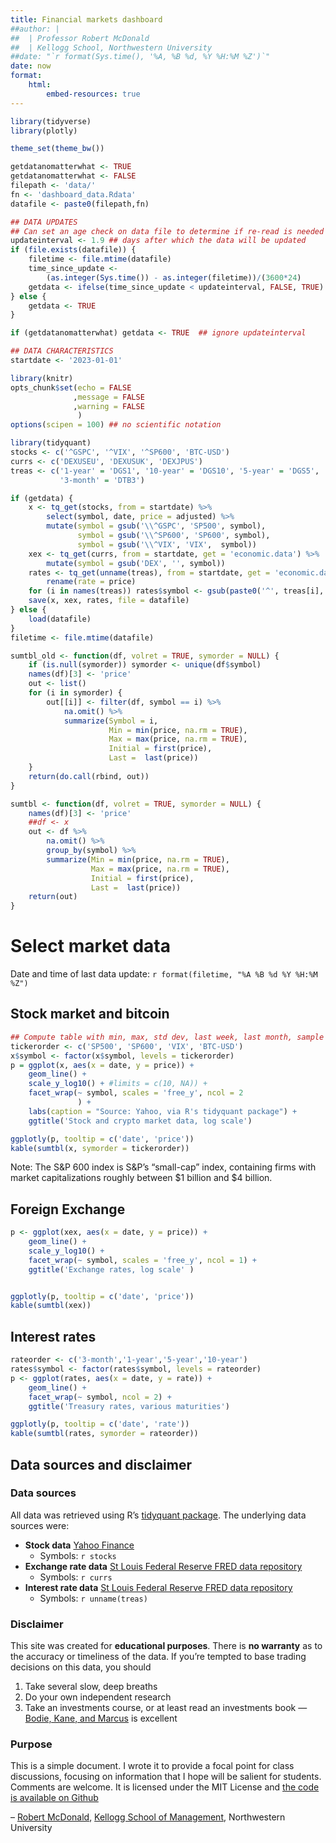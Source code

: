 ```yaml
---
title: Financial markets dashboard
##author: |
##  | Professor Robert McDonald
##  | Kellogg School, Northwestern University
##date: "`r format(Sys.time(), '%A, %B %d, %Y %H:%M %Z')`"
date: now
format: 
    html:
        embed-resources: true
---
```



```r
library(tidyverse)
library(plotly)

theme_set(theme_bw())

getdatanomatterwhat <- TRUE
getdatanomatterwhat <- FALSE
filepath <- 'data/'
fn <- 'dashboard_data.Rdata'
datafile <- paste0(filepath,fn)

## DATA UPDATES
## Can set an age check on data file to determine if re-read is needed
updateinterval <- 1.9 ## days after which the data will be updated
if (file.exists(datafile)) {
    filetime <- file.mtime(datafile)
    time_since_update <-
        (as.integer(Sys.time()) - as.integer(filetime))/(3600*24)
    getdata <- ifelse(time_since_update < updateinterval, FALSE, TRUE)
} else {
    getdata <- TRUE
}

if (getdatanomatterwhat) getdata <- TRUE  ## ignore updateinterval

## DATA CHARACTERISTICS
startdate <- '2023-01-01'

library(knitr)
opts_chunk$set(echo = FALSE
              ,message = FALSE
              ,warning = FALSE
               )
options(scipen = 100) ## no scientific notation
```

```r
library(tidyquant)
stocks <- c('^GSPC', '^VIX', '^SP600', 'BTC-USD')
currs <- c('DEXUSEU', 'DEXUSUK', 'DEXJPUS')
treas <- c('1-year' = 'DGS1', '10-year' = 'DGS10', '5-year' = 'DGS5',
           '3-month' = 'DTB3')

if (getdata) {
    x <- tq_get(stocks, from = startdate) %>%
        select(symbol, date, price = adjusted) %>%
        mutate(symbol = gsub('\\^GSPC', 'SP500', symbol),
               symbol = gsub('\\^SP600', 'SP600', symbol),
               symbol = gsub('\\^VIX', 'VIX',  symbol))
    xex <- tq_get(currs, from = startdate, get = 'economic.data') %>%
        mutate(symbol = gsub('DEX', '', symbol))
    rates <- tq_get(unname(treas), from = startdate, get = 'economic.data' ) %>%
        rename(rate = price)
    for (i in names(treas)) rates$symbol <- gsub(paste0('^', treas[i], '$'), i,  rates$symbol)
    save(x, xex, rates, file = datafile)
} else {
    load(datafile)
}
filetime <- file.mtime(datafile)
```

```r
sumtbl_old <- function(df, volret = TRUE, symorder = NULL) {
    if (is.null(symorder)) symorder <- unique(df$symbol)
    names(df)[3] <- 'price'
    out <- list()
    for (i in symorder) {
        out[[i]] <- filter(df, symbol == i) %>%
            na.omit() %>% 
            summarize(Symbol = i,
                      Min = min(price, na.rm = TRUE),
                      Max = max(price, na.rm = TRUE),
                      Initial = first(price),
                      Last =  last(price))
    }
    return(do.call(rbind, out))
}

sumtbl <- function(df, volret = TRUE, symorder = NULL) {
    names(df)[3] <- 'price'
    ##df <- x
    out <- df %>% 
        na.omit() %>%
        group_by(symbol) %>% 
        summarize(Min = min(price, na.rm = TRUE),
                  Max = max(price, na.rm = TRUE),
                  Initial = first(price),
                  Last =  last(price)) 
    return(out)
}


```

# Select market data {.tabset .tabset-pills}

Date and time of last data update: `r format(filetime, "%A %B %d %Y %H:%M %Z")`

::: {.panel-tabset}

## Stock market and bitcoin


```r

## Compute table with min, max, std dev, last week, last month, sample
tickerorder <- c('SP500', 'SP600', 'VIX', 'BTC-USD')
x$symbol <- factor(x$symbol, levels = tickerorder)
p = ggplot(x, aes(x = date, y = price)) +
    geom_line() +
    scale_y_log10() + #limits = c(10, NA)) +
    facet_wrap(~ symbol, scales = 'free_y', ncol = 2
               ) +
    labs(caption = "Source: Yahoo, via R's tidyquant package") + 
    ggtitle('Stock and crypto market data, log scale')

ggplotly(p, tooltip = c('date', 'price'))
kable(sumtbl(x, symorder = tickerorder))
```
Note: The S&P 600 index is S&P's "small-cap" index, containing firms
with market capitalizations roughly between $1 billion and $4 billion.

## Foreign Exchange

```r
p <- ggplot(xex, aes(x = date, y = price)) +
    geom_line() +
    scale_y_log10() +
    facet_wrap(~ symbol, scales = 'free_y', ncol = 1) +
    ggtitle('Exchange rates, log scale' )


ggplotly(p, tooltip = c('date', 'price'))
kable(sumtbl(xex))
```


## Interest rates

```r
rateorder <- c('3-month','1-year','5-year','10-year')
rates$symbol <- factor(rates$symbol, levels = rateorder)
p <- ggplot(rates, aes(x = date, y = rate)) +
    geom_line() +
    facet_wrap(~ symbol, ncol = 2) +
    ggtitle('Treasury rates, various maturities')

ggplotly(p, tooltip = c('date', 'rate'))
kable(sumtbl(rates, symorder = rateorder))
```


## Data sources and disclaimer


### Data sources

All data was retrieved using R's [tidyquant
package](https://cran.r-project.org/package=tidyquant). The
underlying data sources were:

* **Stock data** [Yahoo Finance](https://finance.yahoo.com/) 
  * Symbols: `r stocks`

* **Exchange rate data** [St Louis Federal Reserve FRED data
  repository](https://fred.stlouisfed.org)
  * Symbols: `r currs`

* **Interest rate data** [St Louis Federal Reserve FRED data
  repository](https://fred.stlouisfed.org)
  * Symbols: `r unname(treas)`
  
  
### Disclaimer

This site was created for **educational purposes**. There is **no warranty**
as to the accuracy or timeliness of the data. If you're tempted to
base trading decisions on this data, you should 

1. Take several slow, deep breaths
1. Do your own independent research
2. Take an investments course, or at least read an investments book ---
   [Bodie, Kane, and
   Marcus](https://www.mheducation.com/highered/product/investments-bodie-kane/M9781260013832.html)
   is excellent

### Purpose

This is a simple document. I wrote it to provide a focal point for
   class discussions, focusing on information that I hope will be
   salient for students. Comments are welcome. It is licensed under
   the MIT License and [the code is available on
   Github](https://github.com/rmcd1024/fin-dash)
   
-- [Robert McDonald](https://www.kellogg.northwestern.edu/faculty/directory/mcdonald_robert.aspx), [Kellogg
School of Management](https://kellogg.northwestern.edu), Northwestern University

:::
